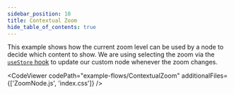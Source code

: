 ```yaml
---
sidebar_position: 10
title: Contextual Zoom
hide_table_of_contents: true
---
```



This example shows how the current zoom level can be used by a node to decide which content to show.
We are using selecting the zoom via the [`useStore` hook](/docs/api/hooks/use-store/#usestore) to update our custom node whenever the zoom changes.

<CodeViewer
  codePath="example-flows/ContextualZoom"
  additionalFiles={['ZoomNode.js', 'index.css']}
/>
